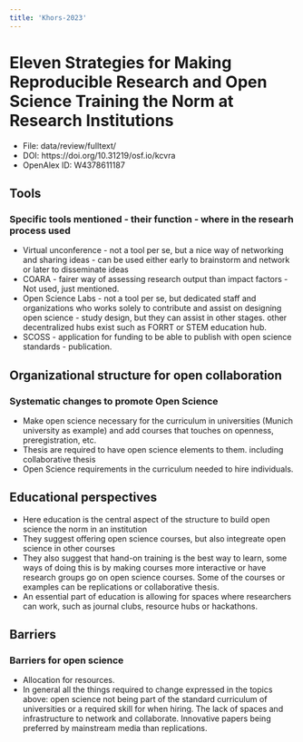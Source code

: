 ---
title: 'Khors-2023'
---

# Eleven Strategies for Making Reproducible Research and Open Science Training the Norm at Research Institutions

-   File: data/review/fulltext/
-   DOI: https://doi.org/10.31219/osf.io/kcvra
-   OpenAlex ID: W4378611187

## Tools

### Specific tools mentioned - their function - where in the researh process used

-   Virtual unconference - not a tool per se, but a nice way of networking and sharing ideas - can be used either early to brainstorm and network or later to disseminate ideas
-   COARA - fairer way of assessing research output than impact factors - Not used, just mentioned.
-   Open Science Labs - not a tool per se, but dedicated staff and organizations who works solely to contribute and assist on designing open science - study design, but they can     assist in other stages. other decentralized hubs exist such as FORRT or STEM education hub.
-   SCOSS - application for funding to be able to publish with open science standards - publication.

## Organizational structure for open collaboration

### Systematic changes to promote Open Science

-   Make open science necessary for the curriculum in universities (Munich university as example) and add courses that touches on openness, preregistration, etc.
-   Thesis are required to have open science elements to them. including collaborative thesis
-   Open Science requirements in the curriculum needed to hire individuals.
 
## Educational perspectives

-   Here education is the central aspect of the structure to build open science the norm in an institution
-   They suggest offering open science courses, but also integreate open science in other courses
-   They also suggest that hand-on training is the best way to learn, some ways of doing this is by making courses more interactive or have research groups go on open science        courses. Some of the courses or examples can be replications or collaborative thesis.
-   An essential part of education is allowing for spaces where researchers can work, such as journal clubs, resource hubs or hackathons.

## Barriers

### Barriers for open science

-   Allocation for resources.
-   In general all the things required to change expressed in the topics above: open science not being part of the standard curriculum of universities or a required skill for        when hiring. The lack of spaces and infrastructure to network and collaborate. Innovative papers being preferred by mainstream media than replications.